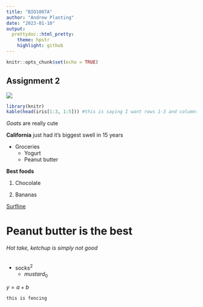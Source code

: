 ```yaml
---
title: "BIO1007A"
author: "Andrew Planting"
date: "2023-01-10"
output:
  prettydoc::html_pretty:
    theme: hpstr
    highlight: github
---
```


```r
knitr::opts_chunk$set(echo = TRUE)
```

## Assignment 2
![](https://a-z-animals.com/media/2021/12/cute-kid-and-lamb-running-at-farm-in-spring-picture-id1145018178-1024x535.jpg)

```r
library(knitr)
kable(head(iris[1:3, 1:5])) #this is saying I want rows 1-3 and columns 1-5

```

*Goats* are really cute

**California** just had it's biggest swell in 15 years 

* Groceries
  + Yogurt
  + Peanut butter
 
**Best foods**

  1. Chocolate
  
  2. Bananas

[Surfline](https://www.surfline.com/)

# Peanut butter is the best

###### Hot take, ketchup is simply not good

* socks^2^ 
  + $mustard_0$

$y= a + b$ 

`this is fencing`
